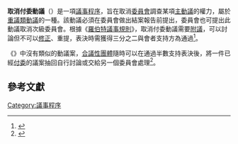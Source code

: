 {{Infobox motion
 | name = 取消付委動議
 | class = B
 | inorder = 無優先權
 | seconded = 需要
 | debatable = 可以
 | amendable = 不可以
 | voterequired = 三分之二通過
 | reconsidered = 不可以
 }}
'''取消付委動議'''（{{lang|en|discharge a committee}}）是一項[[議事程序|議事程序]]，旨在取消[[委員會|委員會]]調查某項[[主動議|主動議]]的權力，屬於[[重議類動議|重議類動議]]的一種。該動議必須在委員會做出結案報告前提出，委員會也可提出此動議取消次級委員會。根據《[[羅伯特議事規則|羅伯特議事規則]]》，取消付委動議需要[[附議|附議]]，可以討論但不可以[[修正動議|修正]]、重提，表決時需獲得三分之二與會者支持方為通過<ref name="RONR">{{Cite book|author=Henry M. Robert|coauthor=Daniel H. Honemann; Thomas J. Balch; William J. Evans; Sarah Corbin Robert|title=''Robert's Rules of Order: Newly Revised''|publisher=Da Capo Press|edition=10|language=en|isbn=073820384X|pages=299-300|date=2010年11月}}</ref>。

《{{Link-en|議事程序準則|The Standard Code of Parliamentary Procedure}}》中沒有類似的動議案，[[合議性團體|合議性團體]]隨時可以在通過半數支持表決後，將一件已經[[付委動議|付委]]的議案抽回自行討論或交給另一個委員會處理<ref>{{Cite book|author=Sturgis, Alice|title=''The Standard Code of Parliamentary Procedure''|url=https://archive.org/details/standardcodeofpa0000stur|publisher=McGraw-Hill|edition=4|language=en|isbn=0071365133|pages=[https://archive.org/details/standardcodeofpa0000stur/page/57 57]|date=2000年12月}}</ref>。

== 參考文獻 ==
{{reflist}}

{{Parliamentary Procedure}}
[[Category:議事程序|Category:議事程序]]